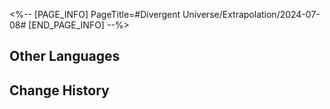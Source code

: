 <%-- [PAGE_INFO]
PageTitle=#Divergent Universe/Extrapolation/2024-07-08#
[END_PAGE_INFO] --%>
{{Event
|name              = Cyclical Extrapolation: Labyrinth of Knowledge
|image             = Event Cyclical Extrapolation Labyrinth of Knowledge.png
|type              = Cyclical Extrapolation
|time_known        = yes
|time_start        = 2024-07-08 04:00:00
|time_end          = 2024-07-15 03:59:59
}}

{{Cyclical Extrapolation
|curios     = Genius' Confusion
|equations  = Useless Scholar;; Silverheart Guards;; Repairman
|trailblaze = 
|rewards    = Relic Remains*30; Lost Crystal*3
|boss_1_1   = Silvermane Lieutenant; Frigid Prowler; Disciples of Sanctus Medicus: Shape Shifter; Senior Staff: Team Leader; Dreamjolt Troupe's Sweet Gorilla
|boss_1_2   = Disciples of Sanctus Medicus: Shape Shifter (Bug); The Ascended (Bug); Abundance Sprite: Malefic Ape (Bug); Senior Staff: Team Leader (Bug); Aurumaton Spectral Envoy (Bug); Dreamjolt Troupe's Beyond Overcooked (Bug); Dreamjolt Troupe's Sweet Gorilla (Bug); "Past Confined and Caged" (Bug); "Tomorrow in Harmonious Chords" (Bug); "Present Inebriated in Revelry" (Bug)
|boss_2_1   = Silvermane Lieutenant (Bug); Frigid Prowler (Bug); Disciples of Sanctus Medicus: Shape Shifter (Bug); Senior Staff: Team Leader (Bug); Dreamjolt Troupe's Sweet Gorilla (Bug)
|boss_2_2   = Svarog (Complete); Stellaron Hunter: Kafka (Complete); Abundant Ebon Deer (Complete); Cloud Knight Lieutenant: Yanqing (Complete); Memory Zone Meme "Something Unto Death" (Complete)
|boss_3     = Cirrus (Complete)
|rules      = You will not obtain Equations or Weighted Curios after achieving victory in Boss Domain; Obtain this week's Preset Constructs upon entering the first plane
}}

==Other Languages==
{{Other Languages
|en   = Cyclical Extrapolation: Labyrinth of Knowledge
|zhs  = 周期演算：知识迷宫
|zht  = 週期演算：知識迷宮
|ja   = 周期演算：知識の迷宮
|ko   = 주기 연산: 지식의 미궁
|es   = Cálculo periódico: Laberinto de conocimientos
|fr   = Calcul cyclique&nbsp;: Labyrinthe de la connaissance
|ru   = Цикличное вычисление: Лабиринт знаний
|th   = การคำนวณแบบรอบ: เขาวงกตแห่งความรู้
|vi   = Ngoại Suy Chu Kỳ: Mê Cung Tri Thức
|de   = Zyklische Berechnung: Wissenslabyrinth
|id   = Kalkulasi Siklus: Labirin Pengetahuan
|pt   = Extrapolação Cíclica: Labirinto de Conhecimento
}}

==Change History==
{{Change History|2.3}}